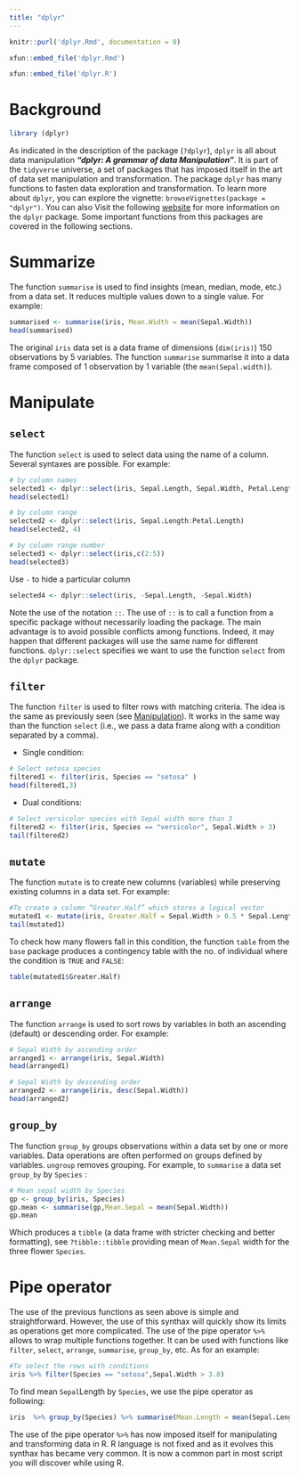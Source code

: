 ```yaml
---
title: "dplyr"
---
```


```r
knitr::purl('dplyr.Rmd', documentation = 0)
```


```r
xfun::embed_file('dplyr.Rmd')
```


```r
xfun::embed_file('dplyr.R')
```

# Background

```r
library (dplyr)
```

As indicated in the description of the package (`?dplyr`), `dplyr` is all about data manipulation **_"dplyr: A grammar of data Manipulation"_**. It is part of the `tidyverse` universe, a set of packages that has imposed itself in the art of data set manipulation and transformation. The package `dplyr` has many functions to fasten  data exploration and transformation. To learn more about `dplyr`, you can explore the vignette: `browseVignettes(package = "dplyr")`. You can also Visit the following [website](https://dplyr.tidyverse.org/) for more information on the `dplyr` package. Some important functions from this packages are covered in the following sections.


# Summarize

The function `summarise` is used to find insights (mean, median, mode, etc.) from a data set. It reduces multiple values down to a single value. For example:

```r
summarised <- summarise(iris, Mean.Width = mean(Sepal.Width))
head(summarised)
```

The original `iris` data set is a data frame of dimensions (`dim(iris)`) 150 observations by 5 variables. The function `summarise` summarise it into a data frame composed of 1 observation by 1 variable (the `mean(Sepal.width)`).

# Manipulate

## `select`

The function `select` is used to select data using the name of a column. Several syntaxes are possible. For example:

```r
# by column names
selected1 <- dplyr::select(iris, Sepal.Length, Sepal.Width, Petal.Length)
head(selected1) 

# by column range
selected2 <- dplyr::select(iris, Sepal.Length:Petal.Length)
head(selected2, 4)

# by column range number
selected3 <- dplyr::select(iris,c(2:5))
head(selected3)
```

Use `-` to hide a particular column

```r
selected4 <- dplyr::select(iris, -Sepal.Length, -Sepal.Width)
```

Note the use of the notation `::`. The use of `::` is to call a function from a specific package without necessarily loading the package. The main advantage is to avoid possible conflicts among functions. Indeed, it may happen that different packages will use the same name for different functions. `dplyr::select` specifies we want to use the function `select` from the `dplyr` package.


## `filter`

The function `filter` is used to filter rows with matching criteria. The idea is the same as  previously seen (see [Manipulation](./manipulation.html)). It works in the same way than the function `select` (i.e., we pass a data frame along with a condition separated by a comma). 

- Single condition:

```r
# Select setosa species
filtered1 <- filter(iris, Species == "setosa" )
head(filtered1,3)
```

- Dual conditions:

```r
# Select versicolor species with Sepal width more than 3
filtered2 <- filter(iris, Species == "versicolor", Sepal.Width > 3)
tail(filtered2)
```

## `mutate`

The function `mutate` is to create new columns (variables) while preserving existing columns in a data set. For example:

```r
#To create a column “Greater.Half” which stores a logical vector
mutated1 <- mutate(iris, Greater.Half = Sepal.Width > 0.5 * Sepal.Length)
tail(mutated1)
```

To check how many flowers fall in this condition, the function `table` from the `base` package produces a contingency table with the no. of individual where the condition is `TRUE` and `FALSE`:

```r
table(mutated1$Greater.Half)
```

## `arrange`

The function `arrange` is used to sort rows by variables in both an ascending (default) or descending order. For example:

```r
# Sepal Width by ascending order
arranged1 <- arrange(iris, Sepal.Width)
head(arranged1)

# Sepal Width by descending order
arranged2 <- arrange(iris, desc(Sepal.Width))
head(arranged2)
```

## `group_by`

The function `group_by` groups observations within a data set by one or more variables. Data operations are often performed on groups defined by variables. `ungroup` removes grouping. For example, to `summarise`  a data set `group_by` by `Species` :

```r
# Mean sepal width by Species
gp <- group_by(iris, Species)
gp.mean <- summarise(gp,Mean.Sepal = mean(Sepal.Width))
gp.mean
```

Which produces a `tibble` (a data frame with stricter checking and better formatting), see `?tibble::tibble` providing mean of `Mean.Sepal` width for the three flower `Species`.

# Pipe operator


The use of the previous functions as seen above is simple and straightforward. However, the use of this synthax will quickly show its limits as operations get more complicated. The use of the pipe operator `%>%` allows to wrap multiple functions together. It can be used with functions like `filter`, `select`, `arrange`, `summarise`, `group_by`, etc. As for  an example:

```r
#To select the rows with conditions
iris %>% filter(Species == "setosa",Sepal.Width > 3.8)
```

To find mean `Sepal`Length by `Species`, we use the pipe operator as following:

```r
iris  %>% group_by(Species) %>% summarise(Mean.Length = mean(Sepal.Length))
```

The use of the pipe operator `%>%` has now imposed itself for manipulating and transforming data in R. R language is not fixed and as it evolves this synthax has became very common. It is now a common part in most script you will discover while using R.
